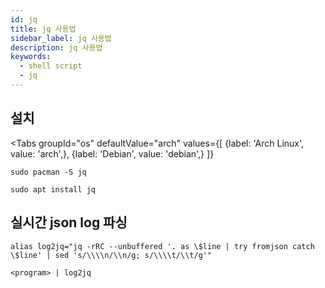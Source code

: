 ```yaml
---
id: jq
title: jq 사용법
sidebar_label: jq 사용법
description: jq 사용법
keywords:
  - shell script
  - jq
---
```



## 설치

<Tabs
    groupId="os"
    defaultValue="arch"
    values={[
        {label: 'Arch Linux', value: 'arch',},
        {label: 'Debian', value: 'debian',}
    ]}
>

<TabItem value="arch">

```shell
sudo pacman -S jq
```

</TabItem>

<TabItem value="debian">

```shell
sudo apt install jq
```

</TabItem>

</Tabs>

## 실시간 json log 파싱

```shell
alias log2jq="jq -rRC --unbuffered '. as \$line | try fromjson catch \$line' | sed 's/\\\\n/\\n/g; s/\\\\t/\\t/g'"
```

```shell
<program> | log2jq
```
